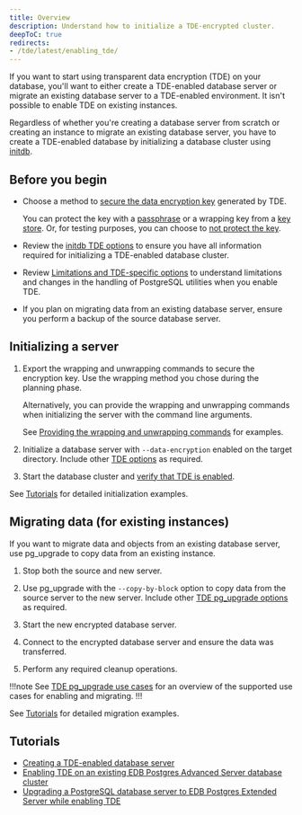 ```yaml
---
title: Overview
description: Understand how to initialize a TDE-encrypted cluster.
deepToC: true
redirects:
- /tde/latest/enabling_tde/
---
```


If you want to start using transparent data encryption (TDE) on your database, you'll want to either create a TDE-enabled database server or migrate an existing database server to a TDE-enabled environment. It isn't possible to enable TDE on existing instances. 

Regardless of whether you're creating a database server from scratch or creating an instance to migrate an existing database server, you have to create a TDE-enabled database by initializing a database cluster using [initdb](https://www.postgresql.org/docs/15/app-initdb.html). 

## Before you begin

-   Choose a method to [secure the data encryption key](secure_key) generated by TDE.
    
    You can protect the key with a [passphrase](./secure_key/passphrase/) or a wrapping key from a [key store](secure_key/key_store/). Or, for testing purposes, you can choose to [not protect the key](secure_key/disabling_key/).

-   Review the [initdb TDE options](./initdb_tde_options/) to ensure you have all information required for initializing a TDE-enabled database cluster.

-   Review [Limitations and TDE-specific options](./limitations/) to understand limitations and changes in the handling of PostgreSQL utilities when you enable TDE.

-   If you plan on migrating data from an existing database server, ensure you perform a backup of the source database server.

## Initializing a server

1.  Export the wrapping and unwrapping commands to secure the encryption key. Use the wrapping method you chose during the planning phase. 

    Alternatively, you can provide the wrapping and unwrapping commands when initializing the server with the command line arguments.

    See [Providing the wrapping and unwrapping commands](secure_key/#providing-the-wrapping-and-unwrapping-commands-to-tde) for examples.

1.  Initialize a database server with `--data-encryption` enabled on the target directory. Include other [TDE options](initdb_tde_options) as required.

1.  Start the database cluster and [verify that TDE is enabled](./enabling/verifying_tde/).

See [Tutorials](#tutorials) for detailed initialization examples.

## Migrating data (for existing instances)

If you want to migrate data and objects from an existing database server, use pg_upgrade to copy data from an existing instance.

1.  Stop both the source and new server.

1.  Use pg_upgrade with the `--copy-by-block` option to copy data from the source server to the new server. Include other [TDE pg_upgrade options](pg_upgrade_arguments) as required.

1.  Start the new encrypted database server.

1.  Connect to the encrypted database server and ensure the data was transferred.

1.  Perform any required cleanup operations.

!!!note 
See [TDE pg_upgrade use cases](upgrading) for an overview of the supported use cases for enabling and migrating.
!!!

See [Tutorials](#tutorials) for detailed migration examples.

## Tutorials 

* [Creating a TDE-enabled database server](enabling/enabling_tde/)
* [Enabling TDE on an existing EDB Postgres Advanced Server database cluster](enabling/enabling_tde_epas/)
* [Upgrading a PostgreSQL database server to EDB Postgres Extended Server while enabling TDE](enabling/postgres_to_extended/)
